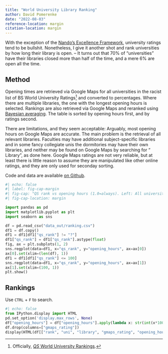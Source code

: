 ```yaml
---
title: "World University Library Ranking"
author: David Pomerenke
date: "2022-08-03"
reference-location: margin
citation-location: margin
---
```


With the exception of the [Nando's Excellence Framework](https://bantshire.github.io/blog-nandos.html), university ratings tend to be bullshit. Nonetheless, I give it another shot and rank universities by how long their library is open. -- It turns out that 70% of "universities" have their libraries closed more than half of the time, and a mere 6% are open all the time.

## Method

Opening times are retrieved via Google Maps for all universities in the racist list of BS World University Ratings^[Officially, [_QS_ World University Rankings](https://www.topuniversities.com/university-rankings/world-university-rankings/2023).] and converted to percentages. Where there are multiple libraries, the one with the longest opening hours is selected. Rankings are also retrieved via Google Maps and reranked using [Bayesian averaging](https://www.algolia.com/doc/guides/managing-results/must-do/custom-ranking/how-to/bayesian-average/). The table is sorted by opening hours first, and by ratings second.

There are limitations, and they seem acceptable: Arguably, most opening hours on Google Maps are accurate. The main problem is the retrieval of all relevant libraries. Faculties may have additional subject-specific libraries and in some fancy collegiate unis the dormitories may have their own libraries, and neither may be found on Google Maps by searching for "<university name> Library", as done here. Google Maps ratings are not very reliable, but at least there is little reason to assume they are manipulated like other online ratings, and they are only used for seconday sorting.

Code and data are available [on Github](https://github.com/davidpomerenke/library-ranking).

```python
#| echo: false
#| label: fig-cap-margin
#| fig-cap: "QS rank vs opening hours (1.0=always). Left: All universities. Right: Only top 100 QS ranked universities. There is no clear correlation."
#| fig-cap-location: margin

import pandas as pd
import matplotlib.pyplot as plt
import seaborn as sns

df = pd.read_csv("data_out/ranking.csv")
df1 = df.copy()
df1 = df1[df1["qs_rank"] != "?"]
df1["qs_rank"] = df1["qs_rank"].astype(float)
fig, ax = plt.subplots(1, 2)
sns.regplot(data=df1, x="qs_rank", y="opening_hours", ax=ax[0])
ax[0].set(xlim=(len(df), 1))
df1 = df1[df1["qs_rank"] <= 100]
sns.regplot(data=df1, x="qs_rank", y="opening_hours", ax=ax[1])
ax[1].set(xlim=(100, 1))
plt.show()
```

## Rankings

Use `CTRL` + `F` to search.

```python
#| echo: false
from IPython.display import HTML
pd.set_option('display.max_rows', None)
df["opening_hours"] = df["opening_hours"].apply(lambda x: str(int(x*100))+"%")
df.drop(columns=["gmaps_rating"])
display(HTML(df[["rank", "uni", "library", "gmaps_rating", "opening_hours"]].to_html(index=False)))
```
